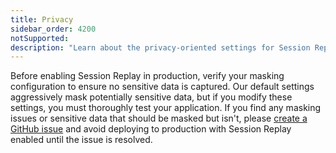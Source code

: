 ```yaml
---
title: Privacy
sidebar_order: 4200
notSupported:
description: "Learn about the privacy-oriented settings for Session Replay."
---
```


<Alert level="warning">

Before enabling Session Replay in production, verify your masking configuration to ensure no sensitive data is captured. Our default settings aggressively mask potentially sensitive data, but if you modify these settings, you must thoroughly test your application. If you find any masking issues or sensitive data that should be masked but isn't, please [create a GitHub issue](https://github.com/getsentry/sentry-dart/issues/new/choose) and avoid deploying to production with Session Replay enabled until the issue is resolved.

</Alert>

<PlatformContent includePath="replay/privacy-configuration" />